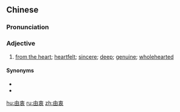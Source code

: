 ==Chinese==
{{zh-forms}}

===Pronunciation===
{{zh-pron
|m=yóuzhōng
|c=jau4 cung1
|mn=qz,xm,zz:iû-thiong/tw:iû-tiong
|cat=a
}}

===Adjective===
{{zh-adj}}

# [[from the heart]]; [[heartfelt]]; [[sincere]]; [[deep]]; [[genuine]]; [[wholehearted]]

====Synonyms====
* {{zh-l|深切}}
* {{zh-l|衷心}}

[[hu:由衷]]
[[ru:由衷]]
[[zh:由衷]]